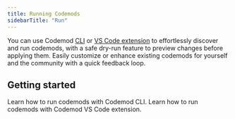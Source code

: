 ```yaml
---
title: Running Codemods
sidebarTitle: "Run"
---
```


You can use Codemod [CLI](/deploying-codemods/cli-overview) or [VS Code extension](/deploying-codemods/vsce) to effortlessly discover and run codemods, with a safe dry-run feature to preview changes before applying them. Easily customize or enhance existing codemods for yourself and the community with a quick feedback loop.

## Getting started

<CardGroup cols={2}>
  <Card title="Running codemods with CLI" icon="terminal" href="/deploying-codemods/cli#running-codemods">
    Learn how to run codemods with Codemod CLI.
  </Card>
  <Card title="Running codemods with VS Code extension" icon="code" href="/deploying-codemods/vsce#getting-started">
    Learn how to run codemods with Codemod VS Code extension.
  </Card>
</CardGroup>

